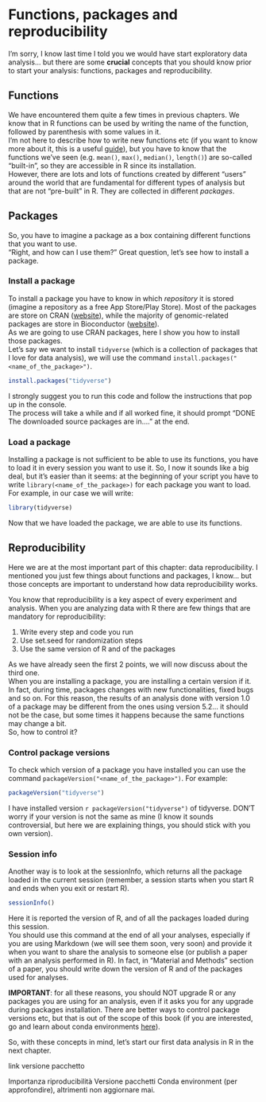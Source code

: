 # Functions, packages and reproducibility
I'm sorry, I know last time I told you we would have start exploratory data analysis... but there are some <strong>crucial</strong> concepts that you should know prior to start your analysis: functions, packages and reproducibility.

## Functions {-}
We have encountered them quite a few times in previous chapters. We know that in R functions can be used by writing the name of the function, followed by parenthesis with some values in it.<br>
I'm not here to describe how to write new functions etc (if you want to know more about it, this is a useful <a href="https://r4ds.had.co.nz/functions.html" target="_blank">guide</a>), but you have to know that the functions we've seen (e.g. `mean()`, `max()`, `median()`, `length()`) are so-called "built-in", so they are accessible in R since its installation.
<br>
However, there are lots and lots of functions created by different "users" around the world that are fundamental for different types of analysis but that are not "pre-built" in R. They are collected in different <em>packages</em>.

## Packages {-}
So, you have to imagine a package as a box containing different functions that you want to use.
<br>
"Right, and how can I use them?" Great question, let's see how to install a package.

### Install a package {-}
To install a package you have to know in which <em>repository</em> it is stored (imagine a repository as a free App Store/Play Store). Most of the packages are store on CRAN (<a href="https://cran.r-project.org/" target="_blank">website</a>), while the majority of genomic-related packages are store in Bioconductor (<a href="https://www.bioconductor.org/" target="_blank">website</a>).
<br>
As we are going to use CRAN packages, here I show you how to install those packages. 
<br>
Let's say we want to install `tidyverse` (which is a collection of packages that I love for data analysis), we will use the command `install.packages("<name_of_the_package>")`.

```r
install.packages("tidyverse")
```

I strongly suggest you to run this code and follow the instructions that pop up in the console.
<br>
The process will take a while and if all worked fine, it should prompt "DONE The downloaded source packages are in...." at the end.

### Load a package {-}
Installing a package is not sufficient to be able to use its functions, you have to load it in every session you want to use it. So, I now it sounds like a big deal, but it's easier than it seems: at the beginning of your script you have to write `library(<name_of_the_package>)` for each package you want to load.
<br>
For example, in our case we will write:
```r
library(tidyverse)
```

Now that we have loaded the package, we are able to use its functions.<br>

## Reproducibility {-}
Here we are at the most important part of this chapter: data reproducibility. I mentioned you just few things about functions and packages, I know... but those concepts are important to understand how data reproducibility works.
<br>
<p class="plist">You know that reproducibility is a key aspect of every experiment and analysis. When you are analyzing data with R there are few things that are mandatory for reproducibility:</p>
<ol>
<li>Write every step and code you run</li>
<li>Use set.seed for randomization steps</li>
<li>Use the same version of R and of the packages</li>
</ol>

As we have already seen the first 2 points, we will now discuss about the third one.
<br>
When you are installing a package, you are installing a certain version if it. In fact, during time, packages changes with new functionalities, fixed bugs and so on. For this reason, the results of an analysis done with version 1.0 of a package may be different from the ones using version 5.2... it should not be the case, but some times it happens because the same functions may change a bit.
<br>
So, how to control it?

### Control package versions {-}
To check which version of a package you have installed you can use the command `packageVersion("<name_of_the_package>")`. For example:
```r
packageVersion("tidyverse")
```

I have installed version `r packageVersion("tidyverse")` of tidyverse. DON'T worry if your version is not the same as mine (I know it sounds controversial, but here we are explaining things, you should stick with you own version).

### Session info {-}
Another way is to look at the sessionInfo, which returns all the package loaded in the current session (remember, a session starts when you start R and ends when you exit or restart R).
```r
sessionInfo()
```

Here it is reported the version of R, and of all the packages loaded during this session.
<br>
You should use this command at the end of all your analyses, especially if you are using Markdown (we will see them soon, very soon) and provide it when you want to share the analysis to someone else (or publish a paper with an analysis performed in R). In fact, in "Material and Methods" section of a paper, you should write down the version of R and of the packages used for analyses.

<strong>IMPORTANT</strong>: for all these reasons, you should NOT upgrade R or any packages you are using for an analysis, even if it asks you for any upgrade during packages installation. There are better ways to control package versions etc, but that is out of the scope of this book (if you are interested, go and learn about conda environments <a href="https://astrobiomike.github.io/R/managing-r-and-rstudio-with-conda" target="_blank">here</a>).


So, with these concepts in mind, let's start our first data analysis in R in the next chapter.


link versione pacchetto

Importanza riproducibilità
Versione pacchetti
Conda environment (per approfondire), altrimenti non aggiornare mai.